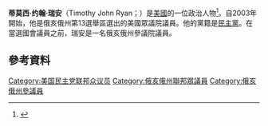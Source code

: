 {{noteTA
|1=zh-cn:蒂姆;zh-hant:提姆;
}}
'''蒂莫西·约翰·瑞安'''（Timothy John Ryan；{{bd|1973年|7月16日}}）是[[美國|美國]]的一位政治人物<ref>{{cite web|url=http://timryan.house.gov/index.php?option=com_content&task=view&id=27&Itemid=49|title=Biography of Tim Ryan|publisher=Timryan.house.gov|accessdate=2010-08-23|archive-date=2019-01-25|archive-url=https://web.archive.org/web/20190125183605/https://timryan.house.gov/index.php?option=com_content&task=view&id=27&Itemid=49|dead-url=no}}</ref>。自2003年開始，他是俄亥俄州第13選舉區選出的美國眾議院議員。他的黨籍是[[民主黨_(美國)|民主黨]]。在當選國會議員之前，瑞安是一名俄亥俄州參議院議員。
== 參考資料 ==
{{reflist}}
{{Current members of the U.S. House of Representatives}}
[[Category:美国民主党联邦众议员|Category:美国民主党联邦众议员]]
[[Category:俄亥俄州聯邦眾議員|Category:俄亥俄州聯邦眾議員]]
[[Category:俄亥俄州參議員|Category:俄亥俄州參議員]]